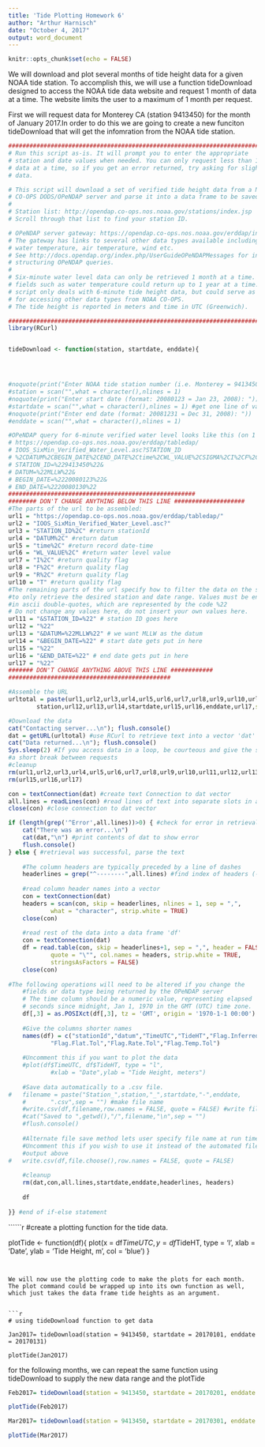 ```yaml
---
title: 'Tide Plotting Homework 6'
author: "Arthur Harnisch"
date: "October 4, 2017"
output: word_document
---
```


```r
knitr::opts_chunk$set(echo = FALSE)
```
We will download and plot several months of tide height data for a given NOAA tide station. To accomplish this, we will use a function tideDownload designed to access the NOAA tide data website and request 1 month of data at a time. The website limits the user to a maximum of 1 month per request.

First we will request data for Monterey CA (station 9413450) for the month of January 2017.In order to do this we are going to create a new funciton tideDownload that will get the infomration from the NOAA tide station. 



```r

################################################################################
# Run this script as-is. It will prompt you to enter the appropriate
# station and date values when needed. You can only request less than 1 month of 
# data at a time, so if you get an error returned, try asking for slightly less
# data.

# This script will download a set of verified tide height data from a NOAA 
# CO-OPS DODS/OPeNDAP server and parse it into a data frame to be saved to disk 
#
# Station list: http://opendap.co-ops.nos.noaa.gov/stations/index.jsp
# Scroll through that list to find your station ID. 

# OPeNDAP server gateway: https://opendap.co-ops.nos.noaa.gov/erddap/index.html
# The gateway has links to several other data types available including 
# water temperature, air temperature, wind etc. 
# See http://docs.opendap.org/index.php/UserGuideOPeNDAPMessages for info on
# structuring OPeNDAP queries.
#
# Six-minute water level data can only be retrieved 1 month at a time. Other
# fields such as water temperature could return up to 1 year at a time. This 
# script only deals with 6-minute tide height data, but could serve as a guide 
# for accessing other data types from NOAA CO-OPS. 
# The tide height is reported in meters and time in UTC (Greenwich).

###############################################################################
library(RCurl)


tideDownload <- function(station, startdate, enddate){




#noquote(print("Enter NOAA tide station number (i.e. Monterey = 9413450): "))
#station = scan("",what = character(),nlines = 1)
#noquote(print("Enter start date (format: 20080123 = Jan 23, 2008): "))
#startdate = scan("",what = character(),nlines = 1) #get one line of values
#noquote(print("Enter end date (format: 20081231 = Dec 31, 2008): "))
#enddate = scan("",what = character(),nlines = 1)

#OPeNDAP query for 6-minute verified water level looks like this (on 1 line):
# https://opendap.co-ops.nos.noaa.gov/erddap/tabledap/
# IOOS_SixMin_Verified_Water_Level.asc?STATION_ID
# %2CDATUM%2CBEGIN_DATE%2CEND_DATE%2Ctime%2CWL_VALUE%2CSIGMA%2CI%2CF%2CR%2CT&
# STATION_ID=%229413450%22&
# DATUM=%22MLLW%22&
# BEGIN_DATE=%2220080123%22&
# END_DATE=%2220080130%22
#####################################################
######## DON'T CHANGE ANYTHING BELOW THIS LINE ####################
#The parts of the url to be assembled:
url1 = "https://opendap.co-ops.nos.noaa.gov/erddap/tabledap/"
url2 = "IOOS_SixMin_Verified_Water_Level.asc?"
url3 = "STATION_ID%2C" #return stationId
url4 = "DATUM%2C" #return datum
url5 = "time%2C" #return record date-time
url6 = "WL_VALUE%2C" #return water level value
url7 = "I%2C" #return quality flag
url8 = "F%2C" #return quality flag
url9 = "R%2C" #return quality flag
url10 = "T" #return quality flag
#The remaining parts of the url specify how to filter the data on the server 
#to only retrieve the desired station and date range. Values must be enclosed
#in ascii double-quotes, which are represented by the code %22
# Do not change any values here, do not insert your own values here.
url11 = "&STATION_ID=%22" # station ID goes here
url12 = "%22"
url13 = "&DATUM=%22MLLW%22" # we want MLLW as the datum
url14 = "&BEGIN_DATE=%22" # start date gets put in here
url15 = "%22"
url16 = "&END_DATE=%22" # end date gets put in here
url17 = "%22"
####### DON'T CHANGE ANYTHING ABOVE THIS LINE ############
##############################################

#Assemble the URL
urltotal = paste(url1,url2,url3,url4,url5,url6,url7,url8,url9,url10,url11,
		station,url12,url13,url14,startdate,url15,url16,enddate,url17,sep ="")

#Download the data
cat("Contacting server...\n"); flush.console()
dat = getURL(urltotal) #use RCurl to retrieve text into a vector 'dat'
cat("Data returned...\n"); flush.console()
Sys.sleep(2) #If you access data in a loop, be courteous and give the server
#a short break between requests
#cleanup
rm(url1,url2,url3,url4,url5,url6,url7,url8,url9,url10,url11,url12,url13,url14)
rm(url15,url16,url17)

con = textConnection(dat) #create text Connection to dat vector
all.lines = readLines(con) #read lines of text into separate slots in a vector
close(con) #close connection to dat vector

if (length(grep('^Error',all.lines))>0) { #check for error in retrieval
	cat("There was an error...\n")
	cat(dat,"\n") #print contents of dat to show error
	flush.console()
} else { #retrieval was successful, parse the text
	
	#The column headers are typically preceded by a line of dashes
	headerlines = grep("^--------",all.lines) #find index of headers (-1)
	
	#read column header names into a vector
	con = textConnection(dat)
	headers = scan(con, skip = headerlines, nlines = 1, sep = ",",
			what = "character", strip.white = TRUE)
	close(con)
	
	#read rest of the data into a data frame 'df'
	con = textConnection(dat)
	df = read.table(con, skip = headerlines+1, sep = ",", header = FALSE,
			quote = "\"", col.names = headers, strip.white = TRUE,
			stringsAsFactors = FALSE)
	close(con)
	
#The following operations will need to be altered if you change the 
	#fields or data type being returned by the OPeNDAP server
	# The time column should be a numeric value, representing elapsed 
	# seconds since midnight, Jan 1, 1970 in the GMT (UTC) time zone. 
	df[,3] = as.POSIXct(df[,3], tz = 'GMT', origin = '1970-1-1 00:00')
	
	#Give the columns shorter names
	names(df) = c("stationId","datum","TimeUTC","TideHT","Flag.Inferred",
			"Flag.Flat.Tol","Flag.Rate.Tol","Flag.Temp.Tol")
	
	#Uncomment this if you want to plot the data
	#plot(df$TimeUTC, df$TideHT, type = "l",
			#xlab = "Date",ylab = "Tide Height, meters")
	
	#Save data automatically to a .csv file. 
#	filename = paste("Station_",station,"_",startdate,"-",enddate,
	#		".csv",sep = "") #make file name
	#write.csv(df,filename,row.names = FALSE, quote = FALSE) #write file to disk
	#cat("Saved to ",getwd(),"/",filename,"\n",sep = "")
	#flush.console()
	
	#Alternate file save method lets user specify file name at run time
	#Uncomment this if you wish to use it instead of the automated file 
	#output above
#	write.csv(df,file.choose(),row.names = FALSE, quote = FALSE)
	
	#cleanup
	rm(dat,con,all.lines,startdate,enddate,headerlines, headers)
	
	df
	
}} #end of if-else statement
```

``````r


#create a plotting function for the tide data. 

plotTide <- function(df){
  plot(x = df$TimeUTC, y = df$TideHT, type = 'l',
       xlab = 'Date',
       ylab = 'Tide Height, m',
       col = 'blue')
}



```


We will now use the plotting code to make the plots for each month. The plot command could be wrapped up into its own function as well, which just takes the data frame tide heights as an argument. 


```r
# using tideDownload function to get data

Jan2017= tideDownload(station = 9413450, startdate = 20170101, enddate = 20170131)

plotTide(Jan2017)
```


for the following months, we can repeat the same function using tideDownload to supply the new data range and the plotTide

```r


Feb2017= tideDownload(station = 9413450, startdate = 20170201, enddate = 20170228)

plotTide(Feb2017)
```


```r


Mar2017= tideDownload(station = 9413450, startdate = 20170301, enddate = 20170331)

plotTide(Mar2017)
```







